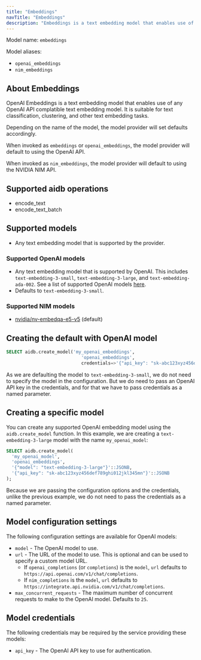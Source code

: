 ```yaml
---
title: "Embeddings"
navTitle: "Embeddings"
description: "Embeddings is a text embedding model that enables use of any OpenAI API compatible text embedding model."
---
```


Model name: `embeddings`

Model aliases:

* `openai_embeddings`
* `nim_embeddings`

## About Embeddings

OpenAI Embeddings is a text embedding model that enables use of any OpenAI API complatible text embedding model. It is suitable for text classification, clustering, and other text embedding tasks.

Depending on the name of the model, the model provider will set defaults accordingly.

When invoked as `embeddings` or `openai_embeddings`, the model provider will default to using the OpenAI API.

When invoked as `nim_embeddings`, the model provider will default to using the NVIDIA NIM API.

## Supported aidb operations

* encode_text
* encode_text_batch

## Supported models

* Any text embedding model that is supported by the provider.

### Supported OpenAI models

* Any text embedding model that is supported by OpenAI. This includes `text-embedding-3-small`, `text-embedding-3-large`, and `text-embedding-ada-002`. See a list of supported OpenAI models [here](https://platform.openai.com/docs/guides/embeddings#embedding-models).
* Defaults to `text-embedding-3-small`.

### Supported NIM models

* [nvidia/nv-embedqa-e5-v5](https://build.nvidia.com/nvidia/nv-embedqa-e5-v5) (default)

## Creating the default with OpenAI model

```sql
SELECT aidb.create_model('my_openai_embeddings', 
                            'openai_embeddings',
                            credentials=>'{"api_key": "sk-abc123xyz456def789ghi012jkl345mn"'::JSONB);
```

As we are defaulting the model to `text-embedding-3-small`, we do not need to specify the model in the configuration. But we do need to pass an OpenAI API key in the credentials, and for that we have to pass credentials as a named parameter.

## Creating a specific model

You can create any supported OpenAI embedding model using the `aidb.create_model` function. In this example, we are creating a `text-embedding-3-large` model with the name `my_openai_model`:

```sql
SELECT aidb.create_model(
  'my_openai_model',
  'openai_embeddings',
  '{"model": "text-embedding-3-large"}'::JSONB,
  '{"api_key": "sk-abc123xyz456def789ghi012jkl345mn"}'::JSONB 
);
```

Because we are passing the configuration options and the credentials, unlike the previous example, we do not need to pass the credentials as a named parameter.

## Model configuration settings

The following configuration settings are available for OpenAI models:

* `model` - The OpenAI model to use.
* `url` - The URL of the model to use. This is optional and can be used to specify a custom model URL.  
  * If `openai_completions` (or `completions`) is the `model`, `url` defaults to `https://api.openai.com/v1/chat/completions`. 
  * If `nim_completions` is the `model`, `url` defaults to `https://integrate.api.nvidia.com/v1/chat/completions`.
* `max_concurrent_requests` - The maximum number of concurrent requests to make to the OpenAI model. Defaults to `25`.

## Model credentials

The following credentials may be required by the service providing these models:

* `api_key` - The OpenAI API key to use for authentication.
